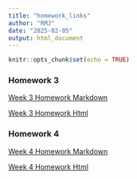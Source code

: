 ```yaml
---
title: "homework_links"
author: "RMJ"
date: "2025-02-05"
output: html_document
---
```


```r
knitr::opts_chunk$set(echo = TRUE)
```

### Homework 3

[Week 3 Homework Markdown](Homework/Homework_3.Rmd)

[Week 3 Homework Html](Homework/Homework_3.html)


### Homework 4

[Week 4 Homework Markdown](Homework/Homework_4.Rmd)

[Week 4 Homework Html](Homework/Homework_4.html)

